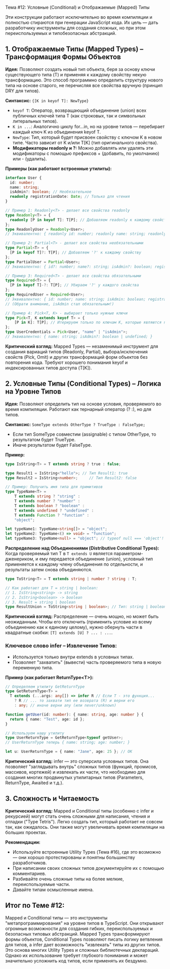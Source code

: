 Тема #12: Условные (Conditional) и Отображаемые (Mapped) Типы

Эти конструкции работают исключительно во время компиляции и полностью стираются при генерации JavaScript кода. Их цель — дать разработчику инструменты для создания сложных, но при этом переиспользуемых и типобезопасных абстракций.

## 1. Отображаемые Типы (Mapped Types) – Трансформация Формы Объектов

**Идея:** Позволяют создать новый тип объекта, беря за основу ключи существующего типа (T) и применяя к каждому свойству некую трансформацию. Это способ программно определить структуру нового типа на основе старого, не перечисляя все свойства вручную (принцип DRY для типов).

**Синтаксис:** `{[K in keyof T]: NewType}`

- `keyof T`: Оператор, возвращающий объединение (union) всех публичных ключей типа T (как строковых, так и символьных литеральных типов).
- `K in ...`: Аналогично циклу for...in, но на уровне типов — перебирает каждый ключ K из объединения keyof T.
- `NewType`: Тип, который будет присвоен свойству с ключом K в новом типе. Часто зависит от K и/или T[K] (тип оригинального свойства).
- **Модификаторы readonly и ?:** Можно добавлять или удалять эти модификаторы с помощью префиксов + (добавить, по умолчанию) или - (удалить).

**Примеры (как работают встроенные утилиты):**

```typescript
interface User {
  id: number;
  name: string;
  isAdmin?: boolean; // Необязательное
  readonly registrationDate: Date; // Только для чтения
}

// Пример 1: Readonly<T> - делает все свойства readonly
type Readonly<T> = {
  readonly [P in keyof T]: T[P]; // Добавляем readonly к каждому свойству P типа T[P]
};
type ReadonlyUser = Readonly<User>;
// Эквивалентно: { readonly id: number; readonly name: string; readonly isAdmin?: boolean; readonly registrationDate: Date; }

// Пример 2: Partial<T> - делает все свойства необязательными
type Partial<T> = {
  [P in keyof T]?: T[P]; // Добавляем '?' к каждому свойству
};
type PartialUser = Partial<User>;
// Эквивалентно: { id?: number; name?: string; isAdmin?: boolean; registrationDate?: Date; }

// Пример 3: Required<T> - делает все свойства обязательными
type Required<T> = {
  [P in keyof T]-?: T[P]; // Убираем '?' у каждого свойства
};
type RequiredUser = Required<User>;
// Эквивалентно: { id: number; name: string; isAdmin: boolean; registrationDate: Date; }
// (Обрати внимание, isAdmin стал обязательным!)

// Пример 4: Pick<T, K> - выбирает только нужные ключи
type Pick<T, K extends keyof T> = {
    [P in K]: T[P]; // Итерируем только по ключам K, которые являются подмножеством keyof T
};
type UserCredentials = Pick<User, "name" | "isAdmin">;
// Эквивалентно: { name: string; isAdmin?: boolean | undefined; }
```

**Критический взгляд:** Mapped Types — незаменимый инструмент для создания вариаций типов (Readonly, Partial), выбора/исключения свойств (Pick, Omit) и других трансформаций форм объектов без повторения кода. Требуют хорошего понимания keyof и индексированных типов доступа (T[K]).

## 2. Условные Типы (Conditional Types) – Логика на Уровне Типов

**Идея:** Позволяют определить тип на основе условия, проверяемого во время компиляции. Работают как тернарный оператор (? :), но для типов.

**Синтаксис:** `SomeType extends OtherType ? TrueType : FalseType;`

- Если тип SomeType совместим (assignable) с типом OtherType, то результатом будет TrueType.
- Иначе результатом будет FalseType.

**Пример:**

```typescript
type IsString<T> = T extends string ? true : false;

type Result1 = IsString<"hello">; // Тип Result1: true
type Result2 = IsString<number>;     // Тип Result2: false

// Пример: Получить имя типа для примитивов
type TypeName<T> =
    T extends string ? "string" :
    T extends number ? "number" :
    T extends boolean ? "boolean" :
    T extends undefined ? "undefined" :
    T extends Function ? "function" :
    "object";

let typeName1: TypeName<string[]> = "object";
let typeName2: TypeName<() => void> = "function";
let typeName3: TypeName<null> = "object"; // typeof null === 'object'!
```

**Распределение над Объединениями (Distributive Conditional Types):** Когда проверяемый тип T в `T extends U` является параметром-дженериком, и ему передается объединение (union), условный тип применяется к каждому члену объединения по отдельности, и результаты затем снова объединяются.

```typescript
type ToString<T> = T extends string | number ? string : T;

// Как работает для T = string | boolean:
// 1. IsString<string> -> string
// 2. IsString<boolean> -> boolean
// 3. Result = string | boolean
type ResultUnion = ToString<string | boolean>; // Тип: string | boolean
```

**Критический взгляд:** Распределение — очень мощно, но может быть неожиданным. Чтобы его отключить (применить условие ко всему объединению как к единому целому), нужно обернуть части в квадратные скобки: `[T] extends [U] ? ... : ...`.

### Ключевое слово infer – Извлечение Типов:

- Используется только внутри extends в условных типах.
- Позволяет "захватить" (вывести) часть проверяемого типа в новую переменную типа.

**Пример (как работает ReturnType&lt;T&gt;):**

```typescript
// Определяем утилиту GetReturnType
type GetReturnType<T> =
  T extends (...args: any[]) => infer R // Если T - это функция...
    ? R // ... то захвати тип ее возврата (R) и верни его
    : any; // иначе верни any (или never/unknown)

function getUser(id: number): { name: string, age: number } {
  return { name: "Test", age: id };
}

// Используем нашу утилиту
type UserReturnType = GetReturnType<typeof getUser>;
// UserReturnType теперь { name: string; age: number; }

let u: UserReturnType = { name: "Jane", age: 25 }; // OK
```

**Критический взгляд:** infer — это суперсила условных типов. Она позволяет "заглядывать внутрь" сложных типов (функций, промисов, массивов, кортежей) и извлекать их части, что необходимо для создания многих продвинутых утилитарных типов (Parameters, ReturnType, Awaited и т.д.).

## 3. Сложность и Читаемость

**Критический взгляд:** Mapped и Conditional типы (особенно с infer и рекурсией) могут стать очень сложными для написания, чтения и отладки ("Type Tetris"). Легко создать тип, который работает не совсем так, как ожидалось. Они также могут увеличивать время компиляции на больших проектах.

**Рекомендации:**
- Используйте встроенные Utility Types (Тема #16), где это возможно — они хорошо протестированы и понятны большинству разработчиков.
- При написании своих сложных типов документируйте их с помощью комментариев.
- Разбивайте очень сложные типы на более мелкие, переиспользуемые части.
- Давайте типам осмысленные имена.

## Итог по Теме #12:

Mapped и Conditional типы — это инструменты "метапрограммирования" на уровне типов в TypeScript. Они открывают огромные возможности для создания гибких, переиспользуемых и безопасных типовых абстракций. Mapped Types трансформируют формы объектов, Conditional Types позволяют писать логику ветвления для типов, а infer дает возможность "извлекать" типы из других типов. Это основа многих Utility Types и сложных библиотечных деклараций. Однако их использование требует глубокого понимания и может значительно усложнить код типов, если применять их бездумно.